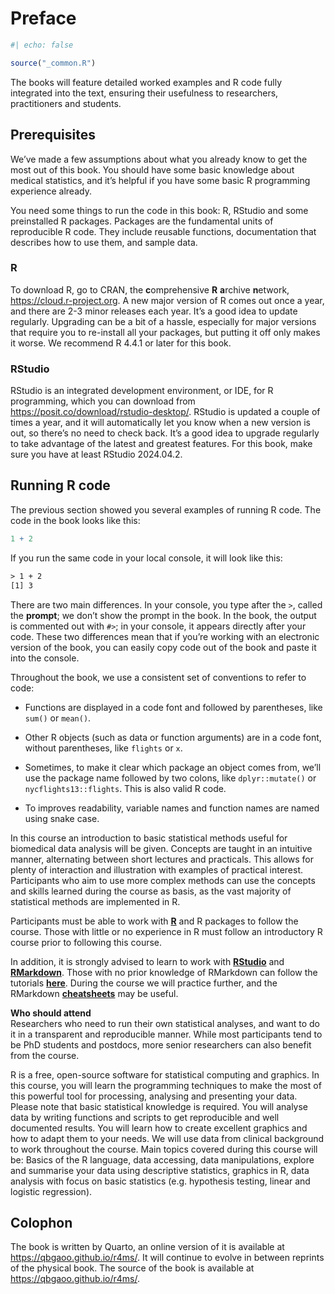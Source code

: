 # Preface

```r
#| echo: false

source("_common.R")
```

The books will feature detailed worked examples and R code fully integrated into the text, ensuring their usefulness to researchers, practitioners and students.

## Prerequisites

We’ve made a few assumptions about what you already know to get the most out of this book. You should have some basic knowledge about medical statistics, and it’s helpful if you have some basic R programming experience already.

You need some things to run the code in this book: R, RStudio and some preinstalled R packages. Packages are the fundamental units of reproducible R code. They include reusable functions, documentation that describes how to use them, and sample data.

### R

To download R, go to CRAN, the **c**omprehensive **R** **a**rchive **n**etwork, [https://cloud.r-project.org](#0). A new major version of R comes out once a year, and there are 2-3 minor releases each year. It’s a good idea to update regularly. Upgrading can be a bit of a hassle, especially for major versions that require you to re-install all your packages, but putting it off only makes it worse. We recommend R 4.4.1 or later for this book.

### RStudio

RStudio is an integrated development environment, or IDE, for R programming, which you can download from [https://posit.co/download/rstudio-desktop/](#0). RStudio is updated a couple of times a year, and it will automatically let you know when a new version is out, so there’s no need to check back. It’s a good idea to upgrade regularly to take advantage of the latest and greatest features. For this book, make sure you have at least RStudio 2024.04.2.

## Running R code

The previous section showed you several examples of running R code. The code in the book looks like this:

```r
1 + 2
```

If you run the same code in your local console, it will look like this:

``` yacc
> 1 + 2
[1] 3
```

There are two main differences. In your console, you type after the `>`, called the **prompt**; we don’t show the prompt in the book. In the book, the output is commented out with `#>`; in your console, it appears directly after your code. These two differences mean that if you’re working with an electronic version of the book, you can easily copy code out of the book and paste it into the console.

Throughout the book, we use a consistent set of conventions to refer to code:

-   Functions are displayed in a code font and followed by parentheses, like `sum()` or `mean()`.

-   Other R objects (such as data or function arguments) are in a code font, without parentheses, like `flights` or `x`.

-   Sometimes, to make it clear which package an object comes from, we’ll use the package name followed by two colons, like `dplyr::mutate()` or `nycflights13::flights`. This is also valid R code.

-   To improves readability, variable names and function names are named using snake case.

In this course an introduction to basic statistical methods useful for biomedical data analysis will be given. Concepts are taught in an intuitive manner, alternating between short lectures and practicals. This allows for plenty of interaction and illustration with examples of practical interest. Participants who aim to use more complex methods can use the concepts and skills learned during the course as basis, as the vast majority of statistical methods are implemented in R.

Participants must be able to work with [**R**](http://www.r-project.org/) and R packages to follow the course. Those with little or no experience in R must follow an introductory R course prior to following this course.

In addition, it is strongly advised to learn to work with [**RStudio**](https://www.rstudio.com/products/rstudio/) and [**RMarkdown**](https://rmarkdown.rstudio.com/). Those with no prior knowledge of RMarkdown can follow the tutorials [**here**](https://rmarkdown.rstudio.com/lesson-1.html). During the course we will practice further, and the RMarkdown [**cheatsheets**](https://rmarkdown.rstudio.com/lesson-15.html) may be useful.

**Who should attend**\
Researchers who need to run their own statistical analyses, and want to do it in a transparent and reproducible manner. While most participants tend to be PhD students and postdocs, more senior researchers can also benefit from the course.

R is a free, open-source software for statistical computing and graphics. In this course, you will learn the programming techniques to make the most of this powerful tool for processing, analysing and presenting your data. Please note that basic statistical knowledge is required. You will analyse data by writing functions and scripts to get reproducible and well documented results. You will learn how to create excellent graphics and how to adapt them to your needs. We will use data from clinical background to work throughout the course. Main topics covered during this course will be: Basics of the R language, data accessing, data manipulations, explore and summarise your data using descriptive statistics, graphics in R, data analysis with focus on basic statistics (e.g. hypothesis testing, linear and logistic regression).

## Colophon

The book is written by Quarto, an online version of it is available at [https://qbgaoo.github.io/r4ms/](#0). It will continue to evolve in between reprints of the physical book. The source of the book is available at <https://qbgaoo.github.io/r4ms/>.
